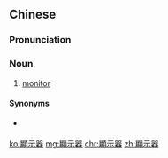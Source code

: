 {{also|显示器}}
==Chinese==
{{zh-forms|s=显示器|type=21}}

===Pronunciation===
{{zh-pron
|m=xiǎnshìqì
|c=hin2 si6 hei3
|mn=hián-sī-khì
|cat=n
}}

===Noun===
{{zh-noun}}

# {{lb|zh|Mainland|computing}} [[monitor]]

====Synonyms====
* {{qualifier|Taiwan|Hong Kong}} {{zh-l|螢幕}}

[[ko:顯示器]]
[[mg:顯示器]]
[[chr:顯示器]]
[[zh:顯示器]]